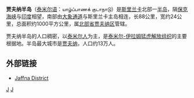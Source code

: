 {{noteTA
|G1=地名
|1=zh-hans:伊拉姆;zh-hk:伊拉姆;zh-tw:伊蘭;
}}
'''贾夫纳半岛'''（[[泰米尔语|泰米尔语]]：யாழ்ப்பாணக் குடாநாடு）是[[斯里兰卡|斯里兰卡]]北部一[[半岛|半岛]]，隔[[保克海峡|保克海峡]]与[[印度|印度]]相望，南部由[[大象通道|大象通道]]与斯里兰卡主岛相连，长88公里，宽约24公里，总面积约1000平方公里，属[[北部省_(斯里蘭卡)|北部省]][[贾夫纳区|贾夫纳区]]管辖。

贾夫纳半岛的人口稠密，以[[泰米尔人|泰米尔人]]为主，是[[泰米尔-伊拉姆猛虎解放组织|泰米尔-伊拉姆猛虎解放组织]]的主要根据地。半岛最大城市是[[贾夫纳|贾夫纳]]，人口约13万人。

==外部链接==
* [https://web.archive.org/web/20070929121319/http://www.erd.gov.lk/devforum/Jaffna%20District.htm Jaffna District]

{{SriLanka-geo-stub}}
[[Category:斯里兰卡地理|J]]
[[Category:亞洲半島|J]]